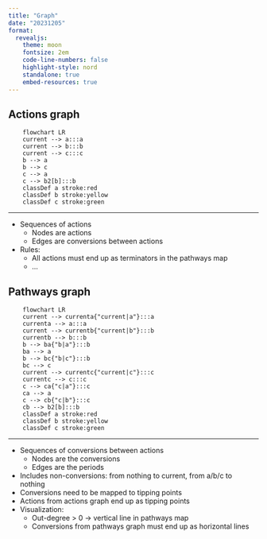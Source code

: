 ```yaml
---
title: "Graph"
date: "20231205"
format:
  revealjs:
    theme: moon
    fontsize: 2em
    code-line-numbers: false
    highlight-style: nord
    standalone: true
    embed-resources: true
---
```



## Actions graph

```mermaid
    flowchart LR
    current --> a:::a
    current --> b:::b
    current --> c:::c
    b --> a
    b --> c
    c --> a
    c --> b2[b]:::b
    classDef a stroke:red
    classDef b stroke:yellow
    classDef c stroke:green
```

---

- Sequences of actions
    - Nodes are actions
    - Edges are conversions between actions
- Rules:
    - All actions must end up as terminators in the pathways map
    - ...


## Pathways graph

```mermaid
    flowchart LR
    current --> currenta{"current|a"}:::a
    currenta --> a:::a
    current --> currentb{"current|b"}:::b
    currentb --> b:::b
    b --> ba{"b|a"}:::b
    ba --> a
    b --> bc{"b|c"}:::b
    bc --> c
    current --> currentc{"current|c"}:::c
    currentc --> c:::c
    c --> ca{"c|a"}:::c
    ca --> a
    c --> cb{"c|b"}:::c
    cb --> b2[b]:::b
    classDef a stroke:red
    classDef b stroke:yellow
    classDef c stroke:green
```

---

- Sequences of conversions between actions
    - Nodes are the conversions
    - Edges are the periods
- Includes non-conversions: from nothing to current, from a/b/c to nothing
- Conversions need to be mapped to tipping points
- Actions from actions graph end up as tipping points
- Visualization:
    - Out-degree > 0 → vertical line in pathways map
    - Conversions from pathways graph must end up as horizontal lines
